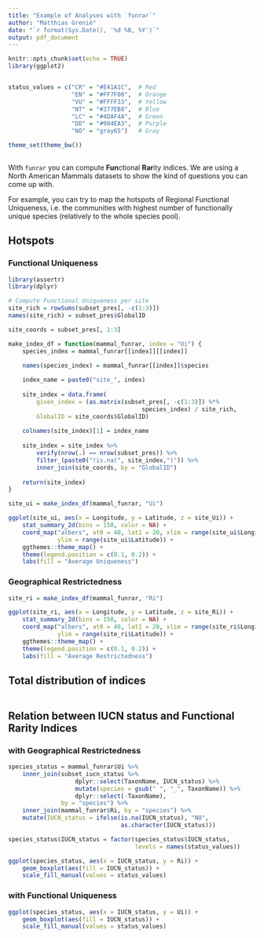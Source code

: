 ```yaml
---
title: "Example of Analyses with `funrar`"
author: "Matthias Grenié"
date: "`r format(Sys.Date(), '%d %B, %Y')`"
output: pdf_document
---
```


```r
knitr::opts_chunk$set(echo = TRUE)
library(ggplot2)


status_values = c("CR" = "#E41A1C",  # Red
                  "EN" = "#FF7F00",  # Orange
                  "VU" = "#FFFF33",  # Yellow
                  "NT" = "#377EB8",  # Blue
                  "LC" = "#4DAF4A",  # Green
                  "DD" = "#984EA3",  # Purple
                  "NO" = "gray65")   # Gray

theme_set(theme_bw())
                  
```

With `funrar` you can compute **Fun**ctional **Rar**ity indices. We are using a North American Mammals datasets to show the kind of questions you can come up with.

For example, you can try to map the hotspots of Regional Functional Uniqueness, i.e. the communities with highest number of functionally unique species (relatively to the whole species pool).

## Hotspots

### Functional Uniqueness

```r
library(assertr)
library(dplyr)

# Compute Functional Uniqueness per site
site_rich = rowSums(subset_pres[, -c(1:3)])
names(site_rich) = subset_pres$GlobalID

site_coords = subset_pres[, 1:3]

make_index_df = function(mammal_funrar, index = "Ui") {
    species_index = mammal_funrar[[index]][[index]]

    names(species_index) = mammal_funrar[[index]]$species
    
    index_name = paste0("site_", index)
    
    site_index = data.frame(
        given_index = (as.matrix(subset_pres[, -c(1:3)]) %*%
                                      species_index) / site_rich,
        GlobalID = site_coords$GlobalID)
    
    colnames(site_index)[1] = index_name
    
    site_index = site_index %>%
        verify(nrow(.) == nrow(subset_pres)) %>%
        filter_(paste0("!is.na(", site_index,")")) %>%
        inner_join(site_coords, by = "GlobalID")
    
    return(site_index)
}

site_ui = make_index_df(mammal_funrar, "Ui")
```


```r
ggplot(site_ui, aes(x = Longitude, y = Latitude, z = site_Ui)) +
    stat_summary_2d(bins = 150, color = NA) +
    coord_map("albers", at0 = 40, lat1 = 20, xlim = range(site_ui$Longitude),
              ylim = range(site_ui$Latitude)) +
    ggthemes::theme_map() +
    theme(legend.position = c(0.1, 0.2)) +
    labs(fill = "Average Uniqueness")
```


### Geographical Restrictedness

```r
site_ri = make_index_df(mammal_funrar, "Ri")

ggplot(site_ri, aes(x = Longitude, y = Latitude, z = site_Ri)) +
    stat_summary_2d(bins = 150, color = NA) +
    coord_map("albers", at0 = 40, lat1 = 20, xlim = range(site_ri$Longitude),
              ylim = range(site_ri$Latitude)) +
    ggthemes::theme_map() +
    theme(legend.position = c(0.1, 0.2)) +
    labs(fill = "Average Restrictedness")
```


## Total distribution of indices

```r

```



## Relation between IUCN status and Functional Rarity Indices


### with Geographical Restrictedness

```r
species_status = mammal_funrar$Ui %>%
    inner_join(subset_iucn_status %>%
                   dplyr::select(TaxonName, IUCN_status) %>%
                   mutate(species = gsub(" ", "_", TaxonName)) %>%
                   dplyr::select(-TaxonName),
               by = "species") %>%
    inner_join(mammal_funrar$Ri, by = "species") %>%
    mutate(IUCN_status = ifelse(is.na(IUCN_status), "NO",
                                as.character(IUCN_status)))

species_status$IUCN_status = factor(species_status$IUCN_status,
                                    levels = names(status_values))
```


```r
ggplot(species_status, aes(x = IUCN_status, y = Ri)) +
    geom_boxplot(aes(fill = IUCN_status)) +
    scale_fill_manual(values = status_values)
```

### with Functional Uniqueness

```r
ggplot(species_status, aes(x = IUCN_status, y = Ui)) +
    geom_boxplot(aes(fill = IUCN_status)) +
    scale_fill_manual(values = status_values)
```

